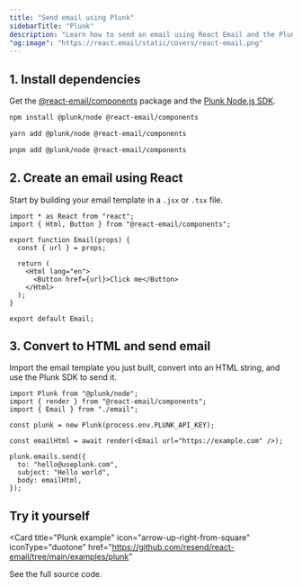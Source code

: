 ```yaml
---
title: "Send email using Plunk"
sidebarTitle: "Plunk"
description: "Learn how to send an email using React Email and the Plunk Node.js SDK."
"og:image": "https://react.email/static/covers/react-email.png"
---
```


## 1. Install dependencies

Get the [@react-email/components](https://www.npmjs.com/package/@react-email/components) package and the [Plunk Node.js SDK](https://www.npmjs.com/package/@plunk/node).

<CodeGroup>

```sh npm
npm install @plunk/node @react-email/components
```

```sh yarn
yarn add @plunk/node @react-email/components
```

```sh pnpm
pnpm add @plunk/node @react-email/components
```

</CodeGroup>

## 2. Create an email using React

Start by building your email template in a `.jsx` or `.tsx` file.

```tsx email.tsx
import * as React from "react";
import { Html, Button } from "@react-email/components";

export function Email(props) {
  const { url } = props;

  return (
    <Html lang="en">
      <Button href={url}>Click me</Button>
    </Html>
  );
}

export default Email;
```

## 3. Convert to HTML and send email

Import the email template you just built, convert into an HTML string, and use the Plunk SDK to send it.

```tsx
import Plunk from "@plunk/node";
import { render } from "@react-email/components";
import { Email } from "./email";

const plunk = new Plunk(process.env.PLUNK_API_KEY);

const emailHtml = await render(<Email url="https://example.com" />);

plunk.emails.send({
  to: "hello@useplunk.com",
  subject: "Hello world",
  body: emailHtml,
});
```

## Try it yourself

<Card
  title="Plunk example"
  icon="arrow-up-right-from-square"
  iconType="duotone"
  href="https://github.com/resend/react-email/tree/main/examples/plunk"
>
  See the full source code.
</Card>
